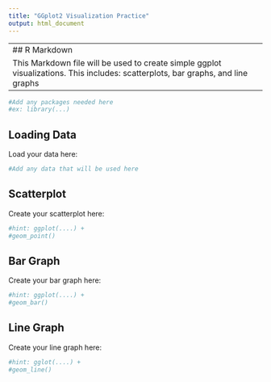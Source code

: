 ```yaml
---
title: "GGplot2 Visualization Practice"
output: html_document
---
```


---
## R Markdown
This Markdown file will be used to create simple ggplot visualizations. This includes: scatterplots, bar graphs, and line graphs
---

```r
#Add any packages needed here
#ex: library(...)


```

## Loading Data
Load your data here:

```r
#Add any data that will be used here


```

## Scatterplot
Create your scatterplot here:

```r
#hint: ggplot(....) +
#geom_point()


```

## Bar Graph
Create your bar graph here:
```r
#hint: ggplot(....) +
#geom_bar()

```

## Line Graph
Create your line graph here:
```r
#hint: gglot(....) +
#geom_line()

```
